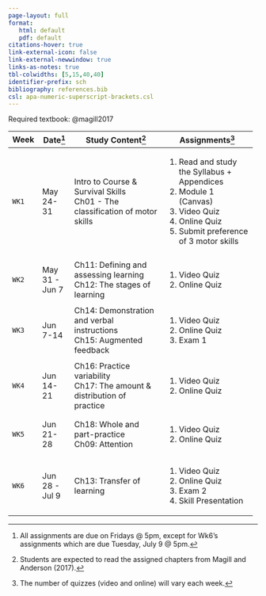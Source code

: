 ```yaml
---
page-layout: full
format: 
   html: default
   pdf: default
citations-hover: true
link-external-icon: false
link-external-newwindow: true
links-as-notes: true
tbl-colwidths: [5,15,40,40]
identifier-prefix: sch
bibliography: references.bib
csl: apa-numeric-superscript-brackets.csl
---
```


Required textbook: @magill2017

+-----------+----------------+----------------------------------------------+----------------------------------------------+
| Week      | Date[^1]       | Study Content[^2]                            | Assignments[^3]                              |
+===========+================+==============================================+==============================================+
| `WK1`     | May 24-31      | Intro to Course & Survival Skills\           | 1.  Read and study the Syllabus + Appendices |
|           |                | Ch01 - The classification of motor skills    | 2.  Module 1 (Canvas)                        |
|           |                |                                              | 3.  Video Quiz                               |
|           |                |                                              | 4.  Online Quiz                              |
|           |                |                                              | 5.  Submit preference of 3 motor skills      |
+-----------+----------------+----------------------------------------------+----------------------------------------------+
|           |                |                                              |                                              |
+-----------+----------------+----------------------------------------------+----------------------------------------------+
| `WK2`     | May 31 - Jun 7 | Ch11: Defining and assessing learning\       | 1.  Video Quiz                               |
|           |                | Ch12: The stages of learning                 | 2.  Online Quiz                              |
+-----------+----------------+----------------------------------------------+----------------------------------------------+
|           |                |                                              |                                              |
+-----------+----------------+----------------------------------------------+----------------------------------------------+
| `WK3`     | Jun 7-14       | Ch14: Demonstration and verbal instructions\ | 1.  Video Quiz                               |
|           |                | Ch15: Augmented feedback                     | 2.  Online Quiz                              |
|           |                |                                              | 3.  Exam 1                                   |
+-----------+----------------+----------------------------------------------+----------------------------------------------+
|           |                |                                              |                                              |
+-----------+----------------+----------------------------------------------+----------------------------------------------+
| `WK4`     | Jun 14-21      | Ch16: Practice variability\                  | 1.  Video Quiz                               |
|           |                | Ch17: The amount & distribution of practice  | 2.  Online Quiz                              |
+-----------+----------------+----------------------------------------------+----------------------------------------------+
|           |                |                                              |                                              |
+-----------+----------------+----------------------------------------------+----------------------------------------------+
| `WK5`     | Jun 21-28      | Ch18: Whole and part-practice\               | 1.  Video Quiz                               |
|           |                | Ch09: Attention                              | 2.  Online Quiz                              |
+-----------+----------------+----------------------------------------------+----------------------------------------------+
|           |                |                                              |                                              |
+-----------+----------------+----------------------------------------------+----------------------------------------------+
| `WK6`     | Jun 28 - Jul 9 | Ch13: Transfer of learning                   | 1.  Video Quiz                               |
|           |                |                                              | 2.  Online Quiz                              |
|           |                |                                              | 3.  Exam 2                                   |
|           |                |                                              | 4.  Skill Presentation                       |
+-----------+----------------+----------------------------------------------+----------------------------------------------+

[^1]: All assignments are due on Fridays \@ 5pm, except for Wk6's assignments which are due Tuesday, July 9 \@ 5pm.

[^2]: Students are expected to read the assigned chapters from Magill and Anderson (2017).

[^3]: The number of quizzes (video and online) will vary each week.
